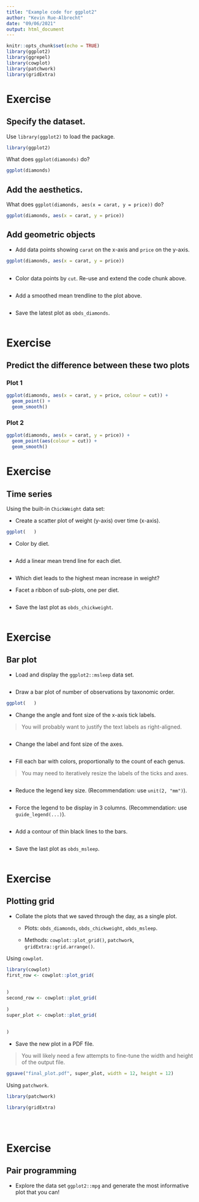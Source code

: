 ```yaml
---
title: "Example code for ggplot2"
author: "Kevin Rue-Albrecht"
date: "09/06/2021"
output: html_document
---
```


```r
knitr::opts_chunk$set(echo = TRUE)
library(ggplot2)
library(ggrepel)
library(cowplot)
library(patchwork)
library(gridExtra)
```

# Exercise

## Specify the dataset.

Use `library(ggplot2)` to load the package.

```r
library(ggplot2)
```

What does `ggplot(diamonds)` do?

```r
ggplot(diamonds)
```

## Add the aesthetics.

What does `ggplot(diamonds, aes(x = carat, y = price))` do?

```r
ggplot(diamonds, aes(x = carat, y = price))
```

## Add geometric objects

- Add data points showing `carat` on the x-axis and `price` on the y-axis.

```r
ggplot(diamonds, aes(x = carat, y = price))
  
```

- Color data points by `cut`.
  Re-use and extend the code chunk above.

```r

  
```

- Add a smoothed mean trendline to the plot above.

```r



```

- Save the latest plot as `obds_diamonds`.

```r



```


# Exercise

## Predict the difference between these two plots

### Plot 1

```r
ggplot(diamonds, aes(x = carat, y = price, colour = cut)) +
  geom_point() +
  geom_smooth()
```

### Plot 2

```r
ggplot(diamonds, aes(x = carat, y = price)) +
  geom_point(aes(colour = cut)) +
  geom_smooth()
```

# Exercise

## Time series

Using the built-in `ChickWeight` data set:

- Create a scatter plot of weight (y-axis) over time (x-axis).

```r
ggplot(   )

```

- Color by diet.

```r


```

- Add a linear mean trend line for each diet.

```r



```

- Which diet leads to the highest mean increase in weight?

> 

- Facet a ribbon of sub-plots, one per diet.

```r




```

- Save the last plot as `obds_chickweight`.

```r




```

# Exercise

## Bar plot

- Load and display the `ggplot2::msleep` data set.

```r


```

- Draw a bar plot of number of observations by taxonomic order.

```r
ggplot(   )

```

- Change the angle and font size of the x-axis tick labels.

> You will probably want to justify the text labels as right-aligned.

```r





```

- Change the label and font size of the axes.

```r







```

- Fill each bar with colors, proportionally to the count of each genus.

> You may need to iteratively resize the labels of the ticks and axes.

```r







```

- Reduce the legend key size.
  (Recommendation: use `unit(2, "mm")`).

```r








```

- Force the legend to be display in 3 columns.
 (Recommendation: use `guide_legend(...)`).

```r










```

- Add a contour of thin black lines to the bars.

```r










```

- Save the last plot as `obds_msleep`.

```r










```

# Exercise

## Plotting grid

- Collate the plots that we saved through the day, as a single plot.

  + Plots: `obds_diamonds`, `obds_chickweight`, `obds_msleep`.
  
  + Methods: `cowplot::plot_grid()`, `patchwork`, `gridExtra::grid.arrange()`.

Using `cowplot`.

```r
library(cowplot)
first_row <- cowplot::plot_grid(
  
  
)
second_row <- cowplot::plot_grid(
  
)
super_plot <- cowplot::plot_grid(
  
  
)
```

- Save the new plot in a PDF file.

> You will likely need a few attempts to fine-tune the width and height of the output file.

```r
ggsave("final_plot.pdf", super_plot, width = 12, height = 12)
```

Using `patchwork`.

```r
library(patchwork)

```

```r
library(gridExtra)





```

# Exercise

## Pair programming

- Explore the data set `ggplot2::mpg` and generate the most informative plot that you can!

```r




```
